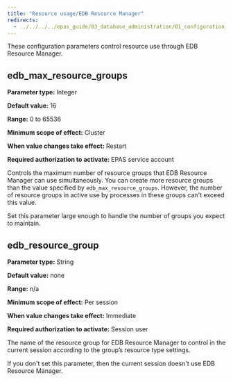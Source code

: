 ```yaml
---
title: "Resource usage/EDB Resource Manager"
redirects:
  - ../../../../epas_guide/03_database_administration/01_configuration_parameters/03_configuration_parameters_by_functionality/03_resource_usage_edb_resource_manager #generated for docs/epas/reorg-role-use-case-mode
---
```


<div id="resource_usage_edb_resource_manager" class="registered_link"></div>

These configuration parameters control resource use through EDB Resource Manager.

## edb_max_resource_groups

**Parameter type:** Integer

**Default value:** 16

**Range:** 0 to 65536

**Minimum scope of effect:** Cluster

**When value changes take effect:** Restart

**Required authorization to activate:** EPAS service account

Controls the maximum number of resource groups that EDB Resource Manager can use simultaneously. You can create more resource groups than the value specified by `edb_max_resource_groups`. However, the number of resource groups in active use by processes in these groups can't exceed this value.

Set this parameter large enough to handle the number of groups you expect to maintain.

## edb_resource_group

**Parameter type:** String

**Default value:** none

**Range:** n/a

**Minimum scope of effect:** Per session

**When value changes take effect:** Immediate

**Required authorization to activate:** Session user

The name of the resource group for EDB Resource Manager to control in the current session according to the group’s resource type settings.

If you don't set this parameter, then the current session doesn't use EDB Resource Manager.
